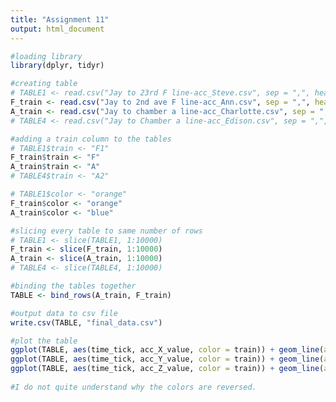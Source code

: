 ```yaml
---
title: "Assignment 11"
output: html_document
---
```



```r
#loading library
library(dplyr, tidyr)
```

```r
#creating table
# TABLE1 <- read.csv("Jay to 23rd F line-acc_Steve.csv", sep = ",", header = TRUE)
F_train <- read.csv("Jay to 2nd ave F line-acc_Ann.csv", sep = ",", header = TRUE)
A_train <- read.csv("Jay to chamber a line-acc_Charlotte.csv", sep = ",", header = TRUE)
# TABLE4 <- read.csv("Jay to Chamber a line-acc_Edison.csv", sep = ",", header = TRUE)

```

```r
#adding a train column to the tables
# TABLE1$train <- "F1"
F_train$train <- "F"
A_train$train <- "A"
# TABLE4$train <- "A2"
```

```r
# TABLE1$color <- "orange"
F_train$color <- "orange"
A_train$color <- "blue"

```



```r
#slicing every table to same number of rows
# TABLE1 <- slice(TABLE1, 1:10000)
F_train <- slice(F_train, 1:10000)
A_train <- slice(A_train, 1:10000)
# TABLE4 <- slice(TABLE4, 1:10000)
```

```r
#binding the tables together
TABLE <- bind_rows(A_train, F_train)
```

```r
#output data to csv file
write.csv(TABLE, "final_data.csv")
```



```r
#plot the table
ggplot(TABLE, aes(time_tick, acc_X_value, color = train)) + geom_line(alpha = 0.8)
ggplot(TABLE, aes(time_tick, acc_Y_value, color = train)) + geom_line(alpha = 0.8)
ggplot(TABLE, aes(time_tick, acc_Z_value, color = train)) + geom_line(alpha = 0.8)
       
#I do not quite understand why the colors are reversed.
```



